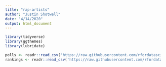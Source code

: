 ```yaml
---
title: "rap-artists"
author: "Justin Shotwell"
date: "4/14/2020"
output: html_document
---
```


```r

library(tidyverse)
library(ggthemes)
library(lubridate)

```

```r

polls <- readr::read_csv('https://raw.githubusercontent.com/rfordatascience/tidytuesday/master/data/2020/2020-04-14/polls.csv')
rankings <- readr::read_csv('https://raw.githubusercontent.com/rfordatascience/tidytuesday/master/data/2020/2020-04-14/rankings.csv')

```

